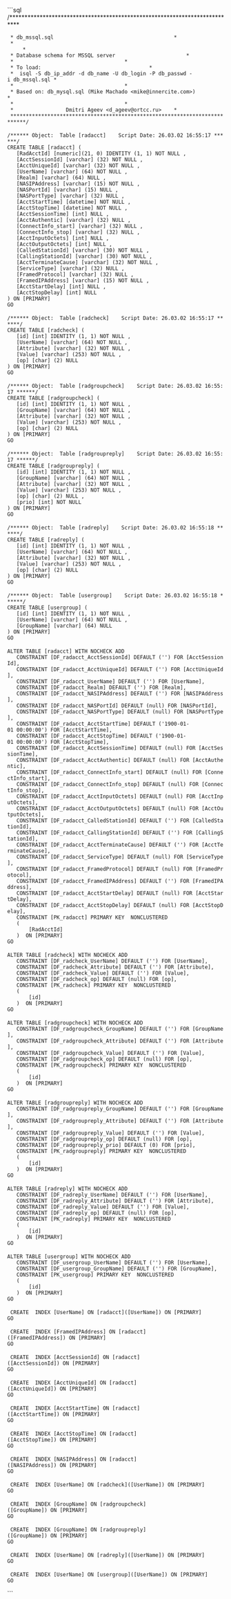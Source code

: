 {{Default in the server source|raddb/sql/mssql/schema.sql}}
```sql
/***************************************************************************
  * db_mssql.sql                 					   *
  *                                                                         *
  * Database schema for MSSQL server					   *
  *									   *
  * To load:								   *
  *  isql -S db_ip_addr -d db_name -U db_login -P db_passwd -i db_mssql.sql *
  *									   *
  * Based on: db_mysql.sql (Mike Machado <mike@innercite.com>)		   *
  *									   *
  *					Dmitri Ageev <d_ageev@ortcc.ru>    *
  ***************************************************************************/
 
 /****** Object:  Table [radacct]    Script Date: 26.03.02 16:55:17 ******/
 CREATE TABLE [radacct] (
 	[RadAcctId] [numeric](21, 0) IDENTITY (1, 1) NOT NULL ,
 	[AcctSessionId] [varchar] (32) NOT NULL ,
 	[AcctUniqueId] [varchar] (32) NOT NULL ,
 	[UserName] [varchar] (64) NOT NULL ,
 	[Realm] [varchar] (64) NULL ,
 	[NASIPAddress] [varchar] (15) NOT NULL ,
 	[NASPortId] [varchar] (15) NULL ,
 	[NASPortType] [varchar] (32) NULL ,
 	[AcctStartTime] [datetime] NOT NULL ,
 	[AcctStopTime] [datetime] NOT NULL ,
 	[AcctSessionTime] [int] NULL ,
 	[AcctAuthentic] [varchar] (32) NULL ,
 	[ConnectInfo_start] [varchar] (32) NULL ,
 	[ConnectInfo_stop] [varchar] (32) NULL ,
 	[AcctInputOctets] [int] NULL ,
 	[AcctOutputOctets] [int] NULL ,
 	[CalledStationId] [varchar] (30) NOT NULL ,
 	[CallingStationId] [varchar] (30) NOT NULL ,
 	[AcctTerminateCause] [varchar] (32) NOT NULL ,
 	[ServiceType] [varchar] (32) NULL ,
 	[FramedProtocol] [varchar] (32) NULL ,
 	[FramedIPAddress] [varchar] (15) NOT NULL ,
 	[AcctStartDelay] [int] NULL ,
 	[AcctStopDelay] [int] NULL
 ) ON [PRIMARY]
 GO
 
 /****** Object:  Table [radcheck]    Script Date: 26.03.02 16:55:17 ******/
 CREATE TABLE [radcheck] (
 	[id] [int] IDENTITY (1, 1) NOT NULL ,
 	[UserName] [varchar] (64) NOT NULL ,
 	[Attribute] [varchar] (32) NOT NULL ,
 	[Value] [varchar] (253) NOT NULL ,
 	[op] [char] (2) NULL
 ) ON [PRIMARY]
 GO
 
 /****** Object:  Table [radgroupcheck]    Script Date: 26.03.02 16:55:17 ******/
 CREATE TABLE [radgroupcheck] (
 	[id] [int] IDENTITY (1, 1) NOT NULL ,
 	[GroupName] [varchar] (64) NOT NULL ,
 	[Attribute] [varchar] (32) NOT NULL ,
 	[Value] [varchar] (253) NOT NULL ,
 	[op] [char] (2) NULL
 ) ON [PRIMARY]
 GO
 
 /****** Object:  Table [radgroupreply]    Script Date: 26.03.02 16:55:17 ******/
 CREATE TABLE [radgroupreply] (
 	[id] [int] IDENTITY (1, 1) NOT NULL ,
 	[GroupName] [varchar] (64) NOT NULL ,
 	[Attribute] [varchar] (32) NOT NULL ,
 	[Value] [varchar] (253) NOT NULL ,
 	[op] [char] (2) NULL ,
 	[prio] [int] NOT NULL
 ) ON [PRIMARY]
 GO
 
 /****** Object:  Table [radreply]    Script Date: 26.03.02 16:55:18 ******/
 CREATE TABLE [radreply] (
 	[id] [int] IDENTITY (1, 1) NOT NULL ,
 	[UserName] [varchar] (64) NOT NULL ,
 	[Attribute] [varchar] (32) NOT NULL ,
 	[Value] [varchar] (253) NOT NULL ,
 	[op] [char] (2) NULL
 ) ON [PRIMARY]
 GO
 
 /****** Object:  Table [usergroup]    Script Date: 26.03.02 16:55:18 ******/
 CREATE TABLE [usergroup] (
 	[id] [int] IDENTITY (1, 1) NOT NULL ,
 	[UserName] [varchar] (64) NOT NULL ,
 	[GroupName] [varchar] (64) NULL
 ) ON [PRIMARY]
 GO
 
 ALTER TABLE [radacct] WITH NOCHECK ADD
 	CONSTRAINT [DF_radacct_AcctSessionId] DEFAULT ('') FOR [AcctSessionId],
 	CONSTRAINT [DF_radacct_AcctUniqueId] DEFAULT ('') FOR [AcctUniqueId],
 	CONSTRAINT [DF_radacct_UserName] DEFAULT ('') FOR [UserName],
 	CONSTRAINT [DF_radacct_Realm] DEFAULT ('') FOR [Realm],
 	CONSTRAINT [DF_radacct_NASIPAddress] DEFAULT ('') FOR [NASIPAddress],
 	CONSTRAINT [DF_radacct_NASPortId] DEFAULT (null) FOR [NASPortId],
 	CONSTRAINT [DF_radacct_NASPortType] DEFAULT (null) FOR [NASPortType],
 	CONSTRAINT [DF_radacct_AcctStartTime] DEFAULT ('1900-01-01 00:00:00') FOR [AcctStartTime],
 	CONSTRAINT [DF_radacct_AcctStopTime] DEFAULT ('1900-01-01 00:00:00') FOR [AcctStopTime],
 	CONSTRAINT [DF_radacct_AcctSessionTime] DEFAULT (null) FOR [AcctSessionTime],
 	CONSTRAINT [DF_radacct_AcctAuthentic] DEFAULT (null) FOR [AcctAuthentic],
 	CONSTRAINT [DF_radacct_ConnectInfo_start] DEFAULT (null) FOR [ConnectInfo_start],
 	CONSTRAINT [DF_radacct_ConnectInfo_stop] DEFAULT (null) FOR [ConnectInfo_stop],
 	CONSTRAINT [DF_radacct_AcctInputOctets] DEFAULT (null) FOR [AcctInputOctets],
 	CONSTRAINT [DF_radacct_AcctOutputOctets] DEFAULT (null) FOR [AcctOutputOctets],
 	CONSTRAINT [DF_radacct_CalledStationId] DEFAULT ('') FOR [CalledStationId],
 	CONSTRAINT [DF_radacct_CallingStationId] DEFAULT ('') FOR [CallingStationId],
 	CONSTRAINT [DF_radacct_AcctTerminateCause] DEFAULT ('') FOR [AcctTerminateCause],
 	CONSTRAINT [DF_radacct_ServiceType] DEFAULT (null) FOR [ServiceType],
 	CONSTRAINT [DF_radacct_FramedProtocol] DEFAULT (null) FOR [FramedProtocol],
 	CONSTRAINT [DF_radacct_FramedIPAddress] DEFAULT ('') FOR [FramedIPAddress],
 	CONSTRAINT [DF_radacct_AcctStartDelay] DEFAULT (null) FOR [AcctStartDelay],
 	CONSTRAINT [DF_radacct_AcctStopDelay] DEFAULT (null) FOR [AcctStopDelay],
 	CONSTRAINT [PK_radacct] PRIMARY KEY  NONCLUSTERED
 	(
 		[RadAcctId]
 	)  ON [PRIMARY]
 GO
 
 ALTER TABLE [radcheck] WITH NOCHECK ADD
 	CONSTRAINT [DF_radcheck_UserName] DEFAULT ('') FOR [UserName],
 	CONSTRAINT [DF_radcheck_Attribute] DEFAULT ('') FOR [Attribute],
 	CONSTRAINT [DF_radcheck_Value] DEFAULT ('') FOR [Value],
 	CONSTRAINT [DF_radcheck_op] DEFAULT (null) FOR [op],
 	CONSTRAINT [PK_radcheck] PRIMARY KEY  NONCLUSTERED
 	(
 		[id]
 	)  ON [PRIMARY]
 GO
 
 ALTER TABLE [radgroupcheck] WITH NOCHECK ADD
 	CONSTRAINT [DF_radgroupcheck_GroupName] DEFAULT ('') FOR [GroupName],
 	CONSTRAINT [DF_radgroupcheck_Attribute] DEFAULT ('') FOR [Attribute],
 	CONSTRAINT [DF_radgroupcheck_Value] DEFAULT ('') FOR [Value],
 	CONSTRAINT [DF_radgroupcheck_op] DEFAULT (null) FOR [op],
 	CONSTRAINT [PK_radgroupcheck] PRIMARY KEY  NONCLUSTERED
 	(
 		[id]
 	)  ON [PRIMARY]
 GO
 
 ALTER TABLE [radgroupreply] WITH NOCHECK ADD
 	CONSTRAINT [DF_radgroupreply_GroupName] DEFAULT ('') FOR [GroupName],
 	CONSTRAINT [DF_radgroupreply_Attribute] DEFAULT ('') FOR [Attribute],
 	CONSTRAINT [DF_radgroupreply_Value] DEFAULT ('') FOR [Value],
 	CONSTRAINT [DF_radgroupreply_op] DEFAULT (null) FOR [op],
 	CONSTRAINT [DF_radgroupreply_prio] DEFAULT (0) FOR [prio],
 	CONSTRAINT [PK_radgroupreply] PRIMARY KEY  NONCLUSTERED
 	(
 		[id]
 	)  ON [PRIMARY]
 GO
 
 ALTER TABLE [radreply] WITH NOCHECK ADD
 	CONSTRAINT [DF_radreply_UserName] DEFAULT ('') FOR [UserName],
 	CONSTRAINT [DF_radreply_Attribute] DEFAULT ('') FOR [Attribute],
 	CONSTRAINT [DF_radreply_Value] DEFAULT ('') FOR [Value],
 	CONSTRAINT [DF_radreply_op] DEFAULT (null) FOR [op],
 	CONSTRAINT [PK_radreply] PRIMARY KEY  NONCLUSTERED
 	(
 		[id]
 	)  ON [PRIMARY]
 GO
 
 ALTER TABLE [usergroup] WITH NOCHECK ADD
 	CONSTRAINT [DF_usergroup_UserName] DEFAULT ('') FOR [UserName],
 	CONSTRAINT [DF_usergroup_GroupName] DEFAULT ('') FOR [GroupName],
 	CONSTRAINT [PK_usergroup] PRIMARY KEY  NONCLUSTERED
 	(
 		[id]
 	)  ON [PRIMARY]
 GO
 
  CREATE  INDEX [UserName] ON [radacct]([UserName]) ON [PRIMARY]
 GO
 
  CREATE  INDEX [FramedIPAddress] ON [radacct]([FramedIPAddress]) ON [PRIMARY]
 GO
 
  CREATE  INDEX [AcctSessionId] ON [radacct]([AcctSessionId]) ON [PRIMARY]
 GO
 
  CREATE  INDEX [AcctUniqueId] ON [radacct]([AcctUniqueId]) ON [PRIMARY]
 GO
 
  CREATE  INDEX [AcctStartTime] ON [radacct]([AcctStartTime]) ON [PRIMARY]
 GO
 
  CREATE  INDEX [AcctStopTime] ON [radacct]([AcctStopTime]) ON [PRIMARY]
 GO
 
  CREATE  INDEX [NASIPAddress] ON [radacct]([NASIPAddress]) ON [PRIMARY]
 GO
 
  CREATE  INDEX [UserName] ON [radcheck]([UserName]) ON [PRIMARY]
 GO
 
  CREATE  INDEX [GroupName] ON [radgroupcheck]([GroupName]) ON [PRIMARY]
 GO
 
  CREATE  INDEX [GroupName] ON [radgroupreply]([GroupName]) ON [PRIMARY]
 GO
 
  CREATE  INDEX [UserName] ON [radreply]([UserName]) ON [PRIMARY]
 GO
 
  CREATE  INDEX [UserName] ON [usergroup]([UserName]) ON [PRIMARY]
 GO
```
